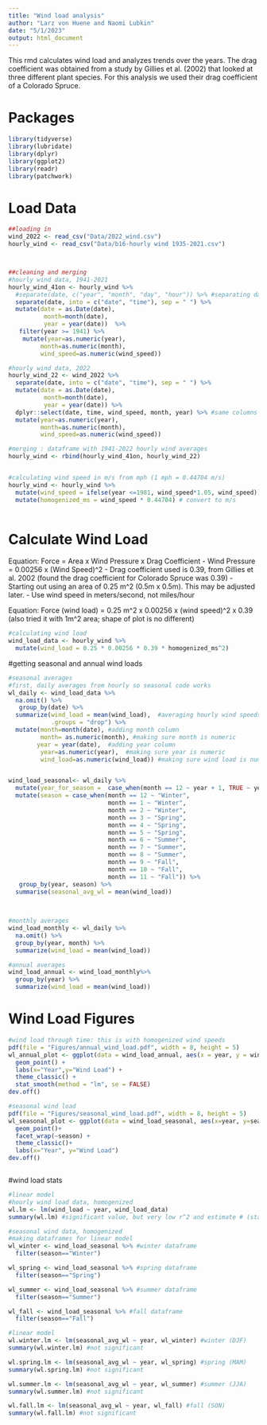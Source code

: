 ```yaml
---
title: "Wind load analysis"
author: "Larz von Huene and Naomi Lubkin"
date: "5/1/2023"
output: html_document
---
```


This rmd calculates wind load and analyzes trends over the years.
The drag coefficient was obtained from a study by Gillies et al. (2002) that looked at three different plant species. For this analysis we used their drag coefficient of a Colorado Spruce.

# Packages
```r
library(tidyverse)
library(lubridate)
library(dplyr)
library(ggplot2)
library(readr)
library(patchwork)
```

# Load Data
```r
##loading in 
wind_2022 <- read_csv("Data/2022_wind.csv")
hourly_wind <- read_csv("Data/b16-hourly wind 1935-2021.csv")



##cleaning and merging
#hourly wind data, 1941-2021
hourly_wind_41on <- hourly_wind %>%
  #separate(date, c("year", "month", "day", "hour")) %>% #separating dates and times
  separate(date, into = c("date", "time"), sep = " ") %>%
  mutate(date = as.Date(date),
          month=month(date),
          year = year(date))  %>%
   filter(year >= 1941) %>%
    mutate(year=as.numeric(year), 
         month=as.numeric(month), 
         wind_speed=as.numeric(wind_speed))

#hourly wind data, 2022
hourly_wind_22 <- wind_2022 %>%
  separate(date, into = c("date", "time"), sep = " ") %>%
  mutate(date = as.Date(date),
          month=month(date),
          year = year(date)) %>%
  dplyr::select(date, time, wind_speed, month, year) %>% #same columns as 1941 data for merge
  mutate(year=as.numeric(year), 
         month=as.numeric(month), 
         wind_speed=as.numeric(wind_speed))

#merging : dataframe with 1941-2022 hourly wind averages
hourly_wind <- rbind(hourly_wind_41on, hourly_wind_22)


#calculating wind speed in m/s from mph (1 mph = 0.44704 m/s)
hourly_wind <- hourly_wind %>%
  mutate(wind_speed = ifelse(year <=1981, wind_speed*1.05, wind_speed)) %>% # homogenize the data
  mutate(homogenized_ms = wind_speed * 0.44704) # convert to m/s
  
```

# Calculate Wind Load 
Equation: Force = Area x Wind Pressure x Drag Coefficient
- Wind Pressure = 0.00256 x (Wind Speed)^2
- Drag coefficient used is 0.39, from Gillies et al. 2002 (found the drag coefficient for Colorado Spruce was 0.39)
- Starting out using an area of 0.25 m^2 (0.5m x 0.5m). This may be adjusted later. 
- Use wind speed in meters/second, not miles/hour

Equation: Force (wind load) = 0.25 m^2 x 0.00256 x (wind speed)^2 x 0.39
(also tried it with 1m^2 area; shape of plot is no different)

```r
#calculating wind load
wind_load_data <- hourly_wind %>%
  mutate(wind_load = 0.25 * 0.00256 * 0.39 * homogenized_ms^2)

```

#getting seasonal and annual wind loads
```r
#seasonal averages
#first, daily averages from hourly so seasonal code works
wl_daily <- wind_load_data %>%
  na.omit() %>%
   group_by(date) %>%
  summarize(wind_load = mean(wind_load),  #averaging hourly wind speeds by day
            .groups = "drop") %>%
  mutate(month=month(date), #adding month column
         month= as.numeric(month), #making sure month is numeric
        year = year(date),  #adding year column
         year=as.numeric(year),  #making sure year is numeric
         wind_load=as.numeric(wind_load)) #making sure wind load is numeric


wind_load_seasonal<- wl_daily %>%
  mutate(year_for_season =  case_when(month == 12 ~ year + 1, TRUE ~ year)) %>%
  mutate(season = case_when(month == 12 ~ "Winter", 
                            month == 1 ~ "Winter", 
                            month == 2 ~ "Winter", 
                            month == 3 ~ "Spring", 
                            month == 4 ~ "Spring",
                            month == 5 ~ "Spring",
                            month == 6 ~ "Summer",
                            month == 7 ~ "Summer",
                            month == 8 ~ "Summer",
                            month == 9 ~ "Fall",
                            month == 10 ~ "Fall",
                            month == 11 ~ "Fall")) %>%
   group_by(year, season) %>%
  summarise(seasonal_avg_wl = mean(wind_load)) 
  
  

#monthly averages
wind_load_monthly <- wl_daily %>%
  na.omit() %>%
  group_by(year, month) %>%
  summarize(wind_load = mean(wind_load)) 

#annual averages
wind_load_annual <- wind_load_monthly%>% 
  group_by(year) %>% 
  summarize(wind_load = mean(wind_load))

```



# Wind Load Figures 
```r
#wind load through time: this is with homogenized wind speeds
pdf(file = "Figures/annual_wind_load.pdf", width = 8, height = 5)
wl_annual_plot <- ggplot(data = wind_load_annual, aes(x = year, y = wind_load)) + 
  geom_point() +
  labs(x="Year",y="Wind Load") +
  theme_classic() +
  stat_smooth(method = "lm", se = FALSE)
dev.off()

#seasonal wind load
pdf(file = "Figures/seasonal_wind_load.pdf", width = 8, height = 5)
wl_seasonal_plot <- ggplot(data = wind_load_seasonal, aes(x=year, y=seasonal_avg_wl)) +
  geom_point()+
  facet_wrap(~season) +
  theme_classic()+
  labs(x="Year", y="Wind Load")
dev.off()



```

#wind load stats
```r
#linear model 
#hourly wind load data, homogenized
wl.lm <- lm(wind_load ~ year, wind_load_data)
summary(wl.lm) #significant value, but very low r^2 and estimate # (statistically significant, probably not biologically)

#seasonal wind data, homogenized
#making dataframes for linear model
wl_winter <- wind_load_seasonal %>% #winter dataframe
  filter(season=="Winter")

wl_spring <- wind_load_seasonal %>% #spring dataframe
  filter(season=="Spring")

wl_summer <- wind_load_seasonal %>% #summer dataframe
  filter(season=="Summer")

wl_fall <- wind_load_seasonal %>% #fall dataframe
  filter(season=="Fall")

#linear model
wl.winter.lm <- lm(seasonal_avg_wl ~ year, wl_winter) #winter (DJF)
summary(wl.winter.lm) #not significant

wl.spring.lm <- lm(seasonal_avg_wl ~ year, wl_spring) #spring (MAM)
summary(wl.spring.lm) #not significant

wl.summer.lm <- lm(seasonal_avg_wl ~ year, wl_summer) #summer (JJA)
summary(wl.summer.lm) #not significant

wl.fall.lm <- lm(seasonal_avg_wl ~ year, wl_fall) #fall (SON)
summary(wl.fall.lm) #not significant
```
